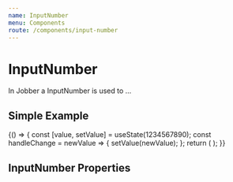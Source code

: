 ```yaml
---
name: InputNumber
menu: Components
route: /components/input-number
---
```



# InputNumber

<ComponentStatus stage="pre" responsive="no" accessible="no" />

In Jobber a InputNumber is used to …

## Simple Example

<Playground>
  {() => {
    const [value, setValue] = useState(1234567890);
    const handleChange = newValue => {
      setValue(newValue);
    };
    return (
      <InputNumber value={value} onChange={handleChange} placeholder="Age" />
    );
  }}
</Playground>

## InputNumber Properties

<Props of={InputNumber} />
